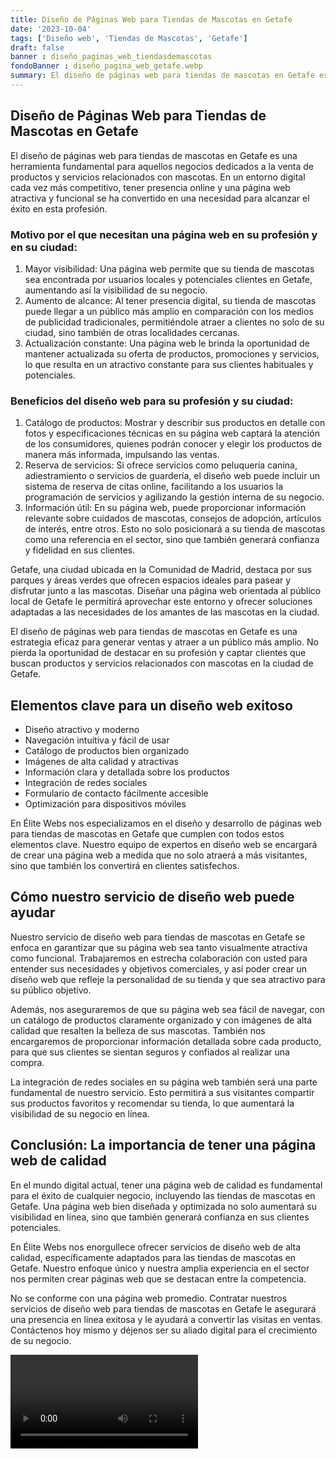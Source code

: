 ```yaml
---
title: Diseño de Páginas Web para Tiendas de Mascotas en Getafe
date: '2023-10-04'
tags: ['Diseño web', 'Tiendas de Mascotas', 'Getafe']
draft: false
banner : diseño_paginas_web_tiendasdemascotas
fondoBanner : diseño_pagina_web_getafe.webp
summary: El diseño de páginas web para tiendas de mascotas en Getafe es una herramienta fundamental para aquellos negocios dedicados a la venta de productos y servicios relacionados con mascotas. En un entorno digital cada vez más competitivo, tener presencia online y una página web atractiva y funcional se ha convertido en una necesidad para alcanzar el éxito en esta profesión.
---
```


## Diseño de Páginas Web para Tiendas de Mascotas en Getafe

El diseño de páginas web para tiendas de mascotas en Getafe es una herramienta fundamental para aquellos negocios dedicados a la venta de productos y servicios relacionados con mascotas. En un entorno digital cada vez más competitivo, tener presencia online y una página web atractiva y funcional se ha convertido en una necesidad para alcanzar el éxito en esta profesión.

### Motivo por el que necesitan una página web en su profesión y en su ciudad:

1. Mayor visibilidad: Una página web permite que su tienda de mascotas sea encontrada por usuarios locales y potenciales clientes en Getafe, aumentando así la visibilidad de su negocio.
2. Aumento de alcance: Al tener presencia digital, su tienda de mascotas puede llegar a un público más amplio en comparación con los medios de publicidad tradicionales, permitiéndole atraer a clientes no solo de su ciudad, sino también de otras localidades cercanas.
3. Actualización constante: Una página web le brinda la oportunidad de mantener actualizada su oferta de productos, promociones y servicios, lo que resulta en un atractivo constante para sus clientes habituales y potenciales.

### Beneficios del diseño web para su profesión y su ciudad:

1. Catálogo de productos: Mostrar y describir sus productos en detalle con fotos y especificaciones técnicas en su página web captará la atención de los consumidores, quienes podrán conocer y elegir los productos de manera más informada, impulsando las ventas.
2. Reserva de servicios: Si ofrece servicios como peluquería canina, adiestramiento o servicios de guardería, el diseño web puede incluir un sistema de reserva de citas online, facilitando a los usuarios la programación de servicios y agilizando la gestión interna de su negocio.
3. Información útil: En su página web, puede proporcionar información relevante sobre cuidados de mascotas, consejos de adopción, artículos de interés, entre otros. Esto no solo posicionará a su tienda de mascotas como una referencia en el sector, sino que también generará confianza y fidelidad en sus clientes.

Getafe, una ciudad ubicada en la Comunidad de Madrid, destaca por sus parques y áreas verdes que ofrecen espacios ideales para pasear y disfrutar junto a las mascotas. Diseñar una página web orientada al público local de Getafe le permitirá aprovechar este entorno y ofrecer soluciones adaptadas a las necesidades de los amantes de las mascotas en la ciudad.

El diseño de páginas web para tiendas de mascotas en Getafe es una estrategia eficaz para generar ventas y atraer a un público más amplio. No pierda la oportunidad de destacar en su profesión y captar clientes que buscan productos y servicios relacionados con mascotas en la ciudad de Getafe.

<GifSeo />

<Cta />

## Elementos clave para un diseño web exitoso

- Diseño atractivo y moderno
- Navegación intuitiva y fácil de usar
- Catálogo de productos bien organizado
- Imágenes de alta calidad y atractivas
- Información clara y detallada sobre los productos
- Integración de redes sociales
- Formulario de contacto fácilmente accesible
- Optimización para dispositivos móviles

En Élite Webs nos especializamos en el diseño y desarrollo de páginas web para tiendas de mascotas en Getafe que cumplen con todos estos elementos clave. Nuestro equipo de expertos en diseño web se encargará de crear una página web a medida que no solo atraerá a más visitantes, sino que también los convertirá en clientes satisfechos.

## Cómo nuestro servicio de diseño web puede ayudar

Nuestro servicio de diseño web para tiendas de mascotas en Getafe se enfoca en garantizar que su página web sea tanto visualmente atractiva como funcional. Trabajaremos en estrecha colaboración con usted para entender sus necesidades y objetivos comerciales, y así poder crear un diseño web que refleje la personalidad de su tienda y que sea atractivo para su público objetivo.

Además, nos aseguraremos de que su página web sea fácil de navegar, con un catálogo de productos claramente organizado y con imágenes de alta calidad que resalten la belleza de sus mascotas. También nos encargaremos de proporcionar información detallada sobre cada producto, para que sus clientes se sientan seguros y confiados al realizar una compra.

La integración de redes sociales en su página web también será una parte fundamental de nuestro servicio. Esto permitirá a sus visitantes compartir sus productos favoritos y recomendar su tienda, lo que aumentará la visibilidad de su negocio en línea.

## Conclusión: La importancia de tener una página web de calidad

En el mundo digital actual, tener una página web de calidad es fundamental para el éxito de cualquier negocio, incluyendo las tiendas de mascotas en Getafe. Una página web bien diseñada y optimizada no solo aumentará su visibilidad en línea, sino que también generará confianza en sus clientes potenciales.

En Élite Webs nos enorgullece ofrecer servicios de diseño web de alta calidad, específicamente adaptados para las tiendas de mascotas en Getafe. Nuestro enfoque único y nuestra amplia experiencia en el sector nos permiten crear páginas web que se destacan entre la competencia.

No se conforme con una página web promedio. Contratar nuestros servicios de diseño web para tiendas de mascotas en Getafe le asegurará una presencia en línea exitosa y le ayudará a convertir las visitas en ventas. Contáctenos hoy mismo y déjenos ser su aliado digital para el crecimiento de su negocio.

<Video />

<CtaBot job='Tiendas de Mascotas' city='Getafe'/>

<Gmaps query='Getafe+españa+maps' />